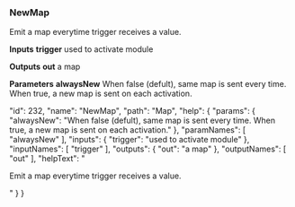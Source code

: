 ### NewMap

Emit a map everytime trigger receives a value.

**Inputs**
**trigger**
used to activate module


**Outputs**
**out**
a map


**Parameters**
**alwaysNew**
When false (defult), same map is sent every time. When true, a new map is sent on each activation.


  "id": 232,
  "name": "NewMap",
  "path": "Map",
  "help": {
    "params": {
      "alwaysNew": "When false (defult), same map is sent every time. When true, a new map is sent on each activation."
    },
    "paramNames": [
      "alwaysNew"
    ],
    "inputs": {
      "trigger": "used to activate module"
    },
    "inputNames": [
      "trigger"
    ],
    "outputs": {
      "out": "a map"
    },
    "outputNames": [
      "out"
    ],
    "helpText": "<p>Emit a map everytime trigger receives a value.</p>"
  }
}